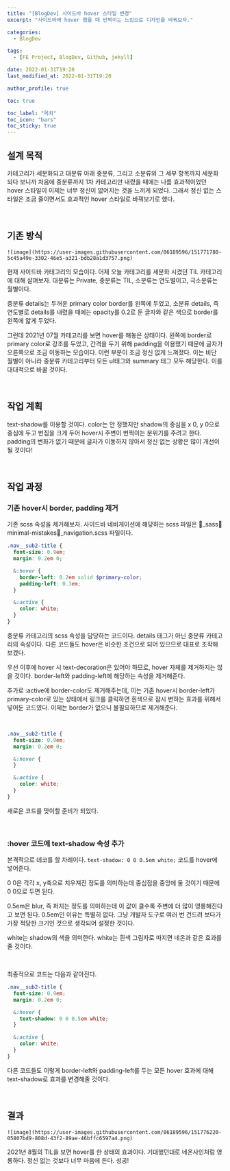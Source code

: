```yaml
---
title: "[BlogDev] 사이드바 hover 스타일 변경"
excerpt: "사이드바에 hover 했을 때 반짝이는 느낌으로 디자인을 바꿔보자."

categories:
  - BlogDev

tags:
  - [FE Project, BlogDev, Github, jekyll]

date: 2022-01-31T19:20
last_modified_at: 2022-01-31T19:20

author_profile: true

toc: true

toc_label: "목차"
toc_icon: "bars"
toc_sticky: true
---
```



## 설계 목적

카테고리가 세분화되고 대분류 아래 중분류, 그리고 소분류와 그 세부 항목까지 세분화되다 보니까 처음에 중분류까지 1차 카테고리만 내렸을 때에는 나름 효과적이었던 hover 스타일이 이제는 너무 정신이 없어지는 것을 느끼게 되었다. 그래서 정신 없는 스타일은 조금 줄이면서도 효과적인 hover 스타일로 바꿔보기로 했다.

<br />

## 기존 방식

`![image](https://user-images.githubusercontent.com/86189596/151771780-5c45a49e-3302-46e5-a321-bdb28a1d3757.png)`

현재 사이드바 카테고리의 모습이다. 어제 오늘 카테고리를 세분화 시켰던 TIL 카테고리에 대해 살펴보자. 대분류는 Private, 중분류는 TIL, 소분류는 연도별이고, 극소분류는 월별이다.

중분류 details는 두꺼운 primary color border를 왼쪽에 두었고, 소분류 details, 즉 연도별로 details를 내렸을 때에는 opacity를 0.2로 둔 글자와 같은 색으로 border를 왼쪽에 얇게 두었다.

그런데 2021년 07월 카테고리를 보면 hover를 해놓은 상태이다. 왼쪽에 border로 primary color로 강조를 두었고, 간격을 두기 위해 padding을 이용했기 때문에 글자가 오른쪽으로 조금 이동하는 모습이다. 이런 부분이 조금 정신 없게 느껴졌다. 이는 비단 월별이 아니라 중분류 카테고리부터 모든 ul태그와 summary 태그 모두 해당한다. 이를 대대적으로 바꿀 것이다.

<br />

## 작업 계획

text-shadow를 이용할 것이다. color는 안 정했지만 shadow의 중심을 x 0, y 0으로 중심에 두고 번짐을 크게 두어 hover시 주변이 번쩍이는 분위기를 주려고 한다. padding의 변화가 없기 때문에 글자가 이동하지 않아서 정신 없는 상황은 많이 개선이 될 것이다!

<br />

## 작업 과정

### 기존 hover시 border, padding 제거

기존 scss 속성을 제거해보자. 사이드바 네비게이션에 해당하는 scss 파일은 📂_sass📂minimal-mistakes📃_navigation.scss 파일이다.

```scss
.nav__sub2-title {
  font-size: 0.9em;
  margin: 0.2em 0;

  &:hover {
    border-left: 0.2em solid $primary-color;
    padding-left: 0.3em;
  }

  &:active {
    color: white;
  }
}
```

중분류 카테고리의 scss 속성을 담당하는 코드이다. details 태그가 아닌 중분류 카테고리의 속성이다. 다른 코드들도 hover은 비슷한 조건으로 되어 있으므로 대표로 조작해보겠다.

우선 이후에 hover 시 text-decoration은 있어야 하므로, hover 자체를 제거하지는 않을 것이다. border-left와 padding-left에 해당하는 속성을 제거해준다.

추가로 :active에 border-color도 제거해주는데, 이는 기존 hover시 border-left가 primary-color로 있는 상태에서 링크를 클릭하면 흰색으로 잠시 변하는 효과를 위해서 넣어둔 코드였다. 이제는 border가 없으니 불필요하므로 제거해준다.

<br />

```scss
.nav__sub2-title {
  font-size: 0.9em;
  margin: 0.2em 0;

  &:hover {
  }

  &:active {
    color: white;
  }
}
```

새로운 코드를 맞이할 준비가 되었다.

<br />

### :hover 코드에 text-shadow 속성 추가

본격적으로 데코를 할 차례이다. `text-shadow: 0 0 0.5em white;` 코드를 hover에 넣어준다.

0 0은 각각 x, y축으로 치우져진 정도를 의미하는데 중심점을 중앙에 둘 것이기 때문에 0 0으로 두면 된다.

0.5em은 blur, 즉 퍼지는 정도를 의미하는데 이 값이 클수록 주변에 더 많이 영롱해진다고 보면 된다. 0.5em인 이유는 특별히 없다. 그냥 개발자 도구로 여러 번 건드려 보다가 가장 적당한 크기인 것으로 생각되어 설정한 것이다.

white는 shadow의 색을 의미한다. white는 흰색 그림자로 따지면 네온과 같은 효과를 줄 것이다.

<br />

최종적으로 코드는 다음과 같아진다.

```scss
.nav__sub2-title {
  font-size: 0.9em;
  margin: 0.2em 0;

  &:hover {
    text-shadow: 0 0 0.5em white;
  }

  &:active {
    color: white;
  }
}
```

다른 코드들도 이렇게 border-left와 padding-left를 두는 모든 hover 효과에 대해 text-shadow로 효과를 변경해줄 것이다.

<br />

## 결과

`![image](https://user-images.githubusercontent.com/86189596/151776220-05807bd9-808d-43f2-89ae-46bffc6597a4.png)`

2021년 8월의 TIL을 보면 hover를 한 상태의 효과이다. 기대했던대로 네온사인처럼 영롱하다. 정신 없는 것보다 너무 마음에 든다. 성공!
